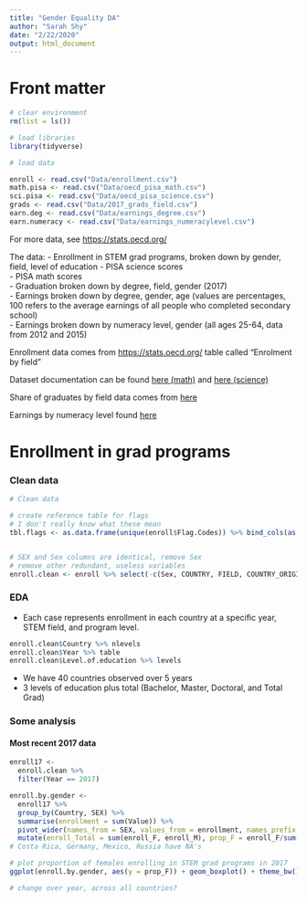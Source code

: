 ```yaml
---
title: "Gender Equality DA"
author: "Sarah Shy"
date: "2/22/2020"
output: html_document
---
```


# Front matter
```r
# clear environment
rm(list = ls())

# load libraries
library(tidyverse)
```

```r
# load data

enroll <- read.csv("Data/enrollment.csv")
math.pisa <- read.csv("Data/oecd_pisa_math.csv")
sci.pisa <- read.csv("Data/oecd_pisa_science.csv")
grads <- read.csv("Data/2017_grads_field.csv")
earn.deg <- read.csv("Data/earnings_degree.csv")
earn.numeracy <- read.csv("Data/earnings_numeracylevel.csv")
```

For more data, see <https://stats.oecd.org/>

The data:
- Enrollment in STEM grad programs, broken down by gender, field, level of education
- PISA science scores  
- PISA math scores  
- Graduation broken down by degree, field, gender (2017)  
- Earnings broken down by degree, gender, age (values are percentages, 100 refers to the average earnings of all people who completed secondary school)  
- Earnings broken down by numeracy level, gender (all ages 25-64, data from 2012 and 2015)

Enrollment data comes from <https://stats.oecd.org/> table called "Enrolment by field"

Dataset documentation can be found [here (math)](https://data.oecd.org/pisa/mathematics-performance-pisa.htm)
and [here (science)](https://data.oecd.org/pisa/science-performance-pisa.htm#indicator-chart)

Share of graduates by field data comes from [here](https://stats.oecd.org/viewhtml.aspx?datasetcode=EAG_GRAD_ENTR_FIELD&lang=en#)

Earnings by numeracy level found [here](https://stats.oecd.org/viewhtml.aspx?datasetcode=EAG_EA_SKILLS&lang=en#)


# Enrollment in grad programs

### Clean data
```r
# Clean data

# create reference table for flags
# I don't really know what these mean
tbl.flags <- as.data.frame(unique(enroll$Flag.Codes)) %>% bind_cols(as.data.frame(unique(enroll$Flags)))


# SEX and Sex columns are identical, remove Sex
# remove other redundant, useless variables
enroll.clean <- enroll %>% select(-c(Sex, COUNTRY, FIELD, COUNTRY_ORIGIN, Country.of.origin, ISC11_LEVEL, ISC11P_CAT, Category.of.education, YEAR, Unit.Code, Unit, PowerCode.Code, PowerCode, Reference.Period.Code, Reference.Period))
```

### EDA

- Each case represents enrollment in each country at a specific year, STEM field, and program level.

```r
enroll.clean$Country %>% nlevels
enroll.clean$Year %>% table
enroll.clean$Level.of.education %>% levels
```

- We have 40 countries observed over 5 years
- 3 levels of education plus total (Bachelor, Master, Doctoral, and Total Grad)

### Some analysis

#### Most recent 2017 data
```r
enroll17 <-
  enroll.clean %>%
  filter(Year == 2017)

enroll.by.gender <-
  enroll17 %>%
  group_by(Country, SEX) %>%
  summarise(enrollment = sum(Value)) %>%
  pivot_wider(names_from = SEX, values_from = enrollment, names_prefix = "enroll_") %>%
  mutate(enroll_Total = sum(enroll_F, enroll_M), prop_F = enroll_F/sum(enroll_F, enroll_M))
# Costa Rica, Germany, Mexico, Russia have NA's
```

```r
# plot proportion of females enrolling in STEM grad programs in 2017
ggplot(enroll.by.gender, aes(y = prop_F)) + geom_boxplot() + theme_bw() + ggtitle("Proportion of females enrolling in STEM grad programs")
```

```r
# change over year, across all countries?
```



